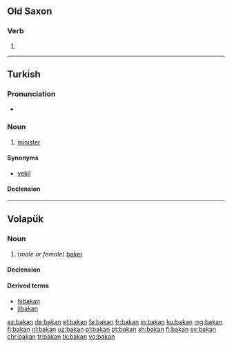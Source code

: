 ==Old Saxon==

===Verb===
{{osx-verb}}

# {{alternative form of|bakkan|lang=osx}}

----

==Turkish==

===Pronunciation===
* {{IPA|/bɑ.kɑn/|lang=tr}}

===Noun===
{{tr-noun|ı|lar}}

# [[minister]]

====Synonyms====
* [[vekil]]

====Declension====
{{tr-noun-c|ı|d|pred=+|poss=+}}

----

==Volapük==

===Noun===
{{vo-noun}}

# (''male or female'') [[baker]]

====Declension====
{{vo-decl-noun}}

====Derived terms====
* [[hibakan]]
* [[jibakan]]

[[az:bakan]]
[[de:bakan]]
[[el:bakan]]
[[fa:bakan]]
[[fr:bakan]]
[[io:bakan]]
[[ku:bakan]]
[[mg:bakan]]
[[fj:bakan]]
[[nl:bakan]]
[[uz:bakan]]
[[pl:bakan]]
[[pt:bakan]]
[[sh:bakan]]
[[fi:bakan]]
[[sv:bakan]]
[[chr:bakan]]
[[tr:bakan]]
[[tk:bakan]]
[[vo:bakan]]